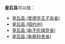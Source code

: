 '''皇后县'''可以指：
* [[皇后县_(爱德华王子岛省)|皇后县 (爱德华王子岛省)]]
* [[皇后區|皇后县 (纽约州)]]
* [[皇后县_(新不伦瑞克省)|皇后县 (新不伦瑞克省)]]
* [[皇后县_(新斯科舍省)|皇后县 (新斯科舍省)]]
{{disambig|H皇后县|Cat=三字县名消歧义}}